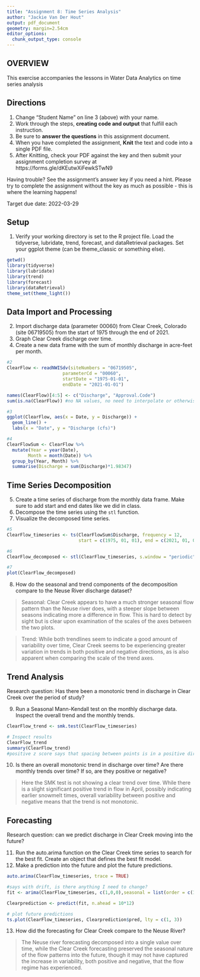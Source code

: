 ```yaml
---
title: "Assignment 8: Time Series Analysis"
author: "Jackie Van Der Hout"
output: pdf_document
geometry: margin=2.54cm
editor_options: 
  chunk_output_type: console
---
```


## OVERVIEW

This exercise accompanies the lessons in Water Data Analytics on time series analysis

## Directions
1. Change "Student Name" on line 3 (above) with your name.
2. Work through the steps, **creating code and output** that fulfill each instruction.
3. Be sure to **answer the questions** in this assignment document.
4. When you have completed the assignment, **Knit** the text and code into a single PDF file.
5. After Knitting, check your PDF against the key and then submit your assignment completion survey at https://forms.gle/dKEutwXiFewkSTwN9

Having trouble? See the assignment's answer key if you need a hint. Please try to complete the assignment without the key as much as possible - this is where the learning happens!

Target due date: 2022-03-29

## Setup

1. Verify your working directory is set to the R project file. Load the tidyverse, lubridate, trend, forecast, and dataRetrieval packages. Set your ggplot theme (can be theme_classic or something else).


```r
getwd()
library(tidyverse)
library(lubridate)
library(trend)
library(forecast)
library(dataRetrieval)
theme_set(theme_light())
```

## Data Import and Processing

2. Import discharge data (parameter 00060) from Clear Creek, Colorado (site 06719505) from the start of 1975 through the end of 2021.
3. Graph Clear Creek discharge over time. 
4. Create a new data frame with the sum of monthly discharge in acre-feet per month.

```r
#2
ClearFlow <- readNWISdv(siteNumbers = "06719505",
                     parameterCd = "00060", 
                     startDate = "1975-01-01", 
                     endDate = "2021-01-01")

names(ClearFlow)[4:5] <- c("Discharge", "Approval.Code")
sum(is.na(ClearFlow)) #no NA values, no need to interpolate or otherwise close gaps 

#3
ggplot(ClearFlow, aes(x = Date, y = Discharge)) +
  geom_line() +
  labs(x = "Date", y = "Discharge (cfs)")

#4
ClearFlowSum <- ClearFlow %>% 
  mutate(Year = year(Date),
        Month = month(Date)) %>% 
  group_by(Year, Month) %>% 
  summarise(Discharge = sum(Discharge)*1.98347)

```


## Time Series Decomposition
5. Create a time series of discharge from the monthly data frame. Make sure to add start and end dates like we did in class.
6. Decompose the time series using the `stl` function.
7. Visualize the decomposed time series.

```r
#5
ClearFlow_timeseries <- ts(ClearFlowSum$Discharge, frequency = 12,
                           start = c(1975, 01, 01), end = c(2021, 01, 01))

#6
ClearFlow_decomposed <- stl(ClearFlow_timeseries, s.window = "periodic")

#7
plot(ClearFlow_decomposed)
```

8. How do the seasonal and trend components of the decomposition compare to the Neuse River discharge dataset? 

> Seasonal: Clear Creek appears to have a much stronger seasonal flow pattern than the Neuse river does, with a steeper slope between seasons indicating more a difference in flow. This is hard to detect by sight but is clear upon examination of the scales of the axes between the two plots. 

> Trend: While both trendlines seem to indicate a good amount of variability over time, Clear Creek seems to be experiencing greater variation in trends in both positive and negative directions, as is also apparent when comparing the scale of the trend axes. 

## Trend Analysis
Research question: Has there been a monotonic trend in discharge in Clear Creek over the period of study?

9. Run a Seasonal Mann-Kendall test on the monthly discharge data. Inspect the overall trend and the monthly trends. 

```r
ClearFlow_trend <- smk.test(ClearFlow_timeseries)

# Inspect results
ClearFlow_trend
summary(ClearFlow_trend)
#positive z score says that spacing between points is in a positive direction over time 


```

10. Is there an overall monotonic trend in discharge over time? Are there monthly trends over time? If so, are they positive or negative?

> Here the SMK test is not showing a clear trend over time. While there is a slight significant positive trend in flow in April, possibly indicating earlier snowmelt times, overall variability between positive and negative means that the trend is not monotonic. 


## Forecasting
Research question: can we predict discharge in Clear Creek moving into the future?

11. Run the auto.arima function on the Clear Creek time series to search for the best fit. Create an object that defines the best fit model. 
12. Make a prediction into the future and plot the future predictions. 

```r
auto.arima(ClearFlow_timeseries, trace = TRUE)

#says with drift, is there anything I need to change? 
fit <- arima(ClearFlow_timeseries, c(1,0,0),seasonal = list(order = c(1,1,0), period = 12))

Clearprediction <- predict(fit, n.ahead = 10*12) 

# plot future predictions  
ts.plot(ClearFlow_timeseries, Clearprediction$pred, lty = c(1, 3))

```

13. How did the forecasting for Clear Creek compare to the Neuse River?

> The Neuse river forecasting decomposed into a single value over time, while the Clear Creek forecasting preserved the seasonal nature of the flow patterns into the future, though it may not have captured the increase in variability, both positive and negative, that the flow regime has experienced. 